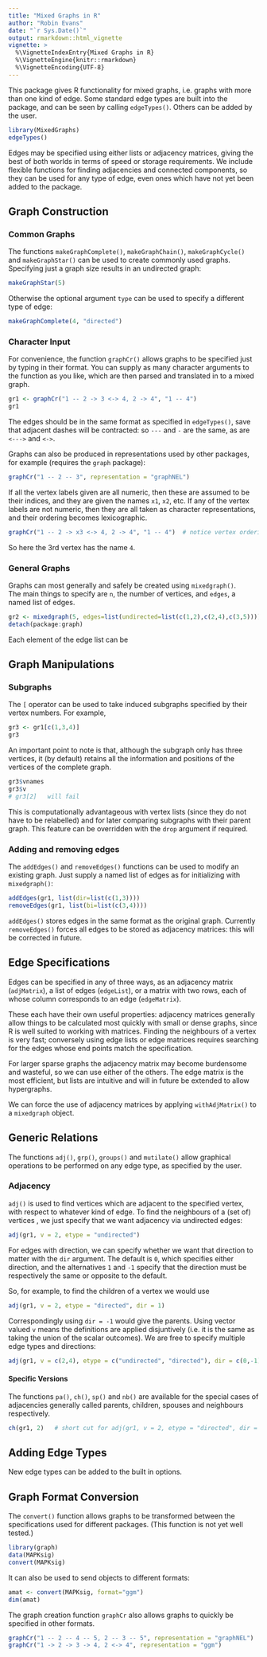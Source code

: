 ```yaml
---
title: "Mixed Graphs in R"
author: "Robin Evans"
date: "`r Sys.Date()`"
output: rmarkdown::html_vignette
vignette: >
  %\VignetteIndexEntry{Mixed Graphs in R}
  %\VignetteEngine{knitr::rmarkdown}
  %\VignetteEncoding{UTF-8}
---
```


This package gives R functionality for mixed graphs, i.e.\ graphs
with more than one kind of edge.  Some standard edge types
are built into the package, and can be seen by calling
`edgeTypes()`.  Others can be added by the user.
```r
library(MixedGraphs)
edgeTypes()
```
Edges may be specified using either lists or adjacency matrices,
giving the best of both worlds in terms of speed or storage
requirements. 
We include flexible functions for finding adjacencies and 
connected components, so they can be used for any type of edge,
even ones which have not yet been added to the package. 

## Graph Construction

### Common Graphs

The functions `makeGraphComplete()`, `makeGraphChain()`, `makeGraphCycle()`
and `makeGraphStar()` can be used to create commonly used 
graphs.  Specifying just a graph size results
in an undirected graph:
```r
makeGraphStar(5)
```
Otherwise the optional argument `type` can be used to specify a 
different type of edge:
```r
makeGraphComplete(4, "directed")
```

### Character Input

For convenience, the function `graphCr()` allows graphs
to be specified just by typing in their format.  You can
supply as many character arguments to the function as you 
like, which are then parsed and translated in to a mixed graph.
```r
gr1 <- graphCr("1 -- 2 -> 3 <-> 4, 2 -> 4", "1 -- 4")
gr1
```
The edges should be in the same format as specified 
in `edgeTypes()`, save that adjacent dashes will be contracted:
so `---` and `-` are the same, as are `<--->` and `<->`.

Graphs can also be produced in representations used by other
packages, for example (requires the `graph` package):
```r
graphCr("1 -- 2 -- 3", representation = "graphNEL")
```
If all the vertex labels given are all numeric, then these are 
assumed to be their indices, and they are given the names
`x1`, `x2`, etc.  If any of the vertex labels are not 
numeric, then they are all taken as character representations,
and their ordering becomes lexicographic.
```r
graphCr("1 -- 2 -> x3 <-> 4, 2 -> 4", "1 -- 4")  # notice vertex ordering
```
So here the 3rd vertex has the name `4`.

### General Graphs

Graphs can most generally and safely be created using `mixedgraph()`.  
The main things to specify are `n`, the number of vertices,
and `edges`, a named list of edges.
```r
gr2 <- mixedgraph(5, edges=list(undirected=list(c(1,2),c(2,4),c(3,5))))
detach(package:graph)
```
Each element of the edge list can be 


## Graph Manipulations

### Subgraphs

The `[` operator can be used to take induced subgraphs specified 
by their vertex numbers.  For example,
```r
gr3 <- gr1[c(1,3,4)]
gr3
```
An important point to note is that, although the subgraph only
has three vertices, it (by default) retains all the information 
and positions of the vertices of the complete graph.
```r
gr3$vnames
gr3$v
# gr3[2]   will fail
```
This is computationally advantageous with vertex lists (since
they do not have to be relabelled) and for later comparing 
subgraphs with their parent graph.
This feature can be overridden with the `drop` argument if required.

### Adding and removing edges

The `addEdges()` and `removeEdges()` functions can be used to modify an 
existing graph.  Just supply a named list of edges as for initializing
with `mixedgraph()`:
```r
addEdges(gr1, list(dir=list(c(1,3))))
removeEdges(gr1, list(bi=list(c(3,4))))
```
`addEdges()` stores edges in the same format as the original graph.
Currently `removeEdges()` forces all edges to be stored as adjacency
matrices: this will be corrected in future.

## Edge Specifications

Edges can be specified in any of three ways, as an adjacency matrix (`adjMatrix`),
a list of edges (`edgeList`), or a matrix with two rows, each of whose column
corresponds to an edge (`edgeMatrix`).  

These each have their own 
useful properties: adjacency matrices generally allow things to be calculated
most quickly with small or dense graphs, since R is well suited to working with matrices.
Finding the neighbours of a vertex is very fast; conversely using edge lists or 
edge matrices requires searching for the edges whose end points match the 
specification. 

For larger sparse graphs the adjacency matrix may become burdensome and wasteful,
so we can use either of the others.  The edge matrix is the most efficient,
but lists are intuitive and will in future be extended to allow hypergraphs.

We can force the use of adjacency matrices by applying `withAdjMatrix()`
to a `mixedgraph` object.

## Generic Relations

The functions `adj()`, `grp()`, `groups()` and `mutilate()` 
allow graphical operations to be performed on any edge type,
as specified by the user.  

### Adjacency

`adj()` is used to find vertices which are adjacent to the 
specified vertex, with respect to whatever kind of edge.
To find the neighbours of a (set of) vertices \code{v}, 
we just specify that we want adjacency via undirected edges:
```r
adj(gr1, v = 2, etype = "undirected")
```
For edges with direction, we can specify whether we want 
that direction to matter with the `dir` argument.  The 
default is `0`, which specifies either direction, and 
the alternatives `1` and `-1` specify that the direction
must be respectively the same or opposite to the default.

So, for example, to find the children of a vertex we would
use
```r
adj(gr1, v = 2, etype = "directed", dir = 1)
```
Correspondingly using `dir = -1` would give the parents.
Using vector valued `v` means the definitions are applied 
disjuntively (i.e.\ it is the same as taking the union of 
the scalar outcomes).
We are free to specify multiple edge types and directions:
```r
adj(gr1, v = c(2,4), etype = c("undirected", "directed"), dir = c(0,-1))
```

#### Specific Versions

The functions `pa()`, `ch()`, `sp()` and `nb()` are available for
the special cases of adjacencies generally called parents, children,
spouses and neighbours respectively.
```r
ch(gr1, 2)   # short cut for adj(gr1, v = 2, etype = "directed", dir = 1)
```

## Adding Edge Types

New edge types can be added to the built in options.

## Graph Format Conversion

The `convert()` function allows graphs to be transformed between
the specifications used for different packages. (This function
is not yet well tested.)  

```r
library(graph)
data(MAPKsig)
convert(MAPKsig)
```
It can also be used to send objects to different formats:
```r
amat <- convert(MAPKsig, format="ggm")
dim(amat)
```
The graph creation function `graphCr` also allows graphs to quickly 
be specified in other formats.
```r
graphCr("1 -- 2 -- 4 -- 5, 2 -- 3 -- 5", representation = "graphNEL")
graphCr("1 -> 2 -> 3 -> 4, 2 <-> 4", representation = "ggm")
```
